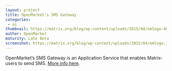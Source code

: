 ```yaml
---
layout: project
title: OpenMarket's SMS Gateway
categories: 
 - as
thumbnail: https://matrix.org/blog/wp-content/uploads/2015/04/omlogo-400x284.jpg
author: OpenMarket
maturity: Late Beta
screenshot: https://matrix.org/blog/wp-content/uploads/2015/04/omlogo.jpg
---
```


OpenMarket’s SMS Gateway is an Application Service that enables Matrix-users to send SMS. [More info here](https://matrix.org/blog/2015/02/26/welcoming-the-openmarket-matrix-gateway/).
